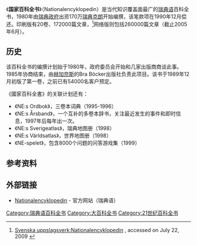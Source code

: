 {{Infobox Book
 | name = Nationalencyklopedin
 | image = [[File:Nationalencyklopedin.jpg|250px]]
 | image_caption = 1989-1996年出版的前10卷
 | author =
 | country = [[瑞典|瑞典]]
 | language = [[瑞典语|瑞典语]]
 | subject = 综合
 | genre = [[工具书|工具书]]、[[百科全书|百科全书]]
 | publisher =
 | release_date =
 | media_type =
 | isbn =
 | oclc = 185256473
}}
《'''国家百科全书'''》（Nationalencyklopedin）是当代知识覆盖面最广的[[瑞典语|瑞典语]]百科全书，1980年由[[瑞典政府|瑞典政府]]出资170万[[瑞典克朗|瑞典克朗]]开始编撰，该笔款项在1990年12月偿还。印刷版有20卷、172000篇文章，<ref>[http://uppslag.psilander.se/ne.htm Svenska uppslagsverk:Nationalencyklopedin] {{Wayback|url=http://uppslag.psilander.se/ne.htm |date=20170104020416 }}, accessed on July 22, 2009 {{sv icon}}</ref>网络版则包括260000篇文章（截止2005年6月）。

==历史==
该百科全书的编撰计划始于1980年，政府委员会开始和几家出版商商谈此事。1985年协商结束，由[[赫加奈斯|赫加奈斯]]的Bra Böcker出版社负责此项目。该书于1989年12月初版了第一卷，之前已有54000名客户预定。

《國家百科全書》的关联计划还有：
*《NE:s Ordbok》，三卷本词典（1995-1996）
*《NE:s Årsband》，一个互补的多卷本辞书，关注最近发生的事件和即时信息，1997年后每年出一次。
*《NE:s Sverigeatlas》，瑞典地图册（1998）
*《NE:s Världsatlas》，世界地图册（1998）
*《NE-spelet》，包含8000个问题的问答游戏集（1999）

==参考资料==
{{reflist}}

==外部链接==
*[http://www.ne.se/ Nationalencyklopedin]{{Wayback|url=http://www.ne.se/ |date=20170215185228 }} - 官方网站（瑞典语）
[[Category:瑞典语百科全书|Category:瑞典语百科全书]]
[[Category:大百科全书|Category:大百科全书]]
[[Category:21世纪百科全书|Category:21世纪百科全书]]